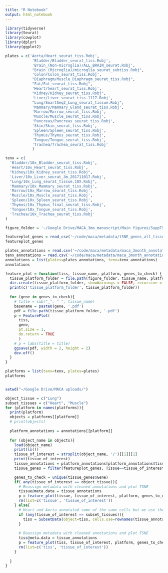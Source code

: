 ```yaml
---
title: "R Notebook"
output: html_notebook
---
```

 
```r
library(tidyverse)
library(Seurat)
library(cowplot)
library(dplyr)
library(ggplot2)
```

```r
plates = c('Aorta/Heart_seurat_tiss.Robj',
            'Bladder/Bladder_seurat_tiss.Robj',
            'Brain_(Non-microglia)/ALL_BRAIN_seurat.Robj',
            "Brain_(Microglia)/microglia_seurat_subtiss.Robj",
            'Colon/Colon_seurat_tiss.Robj',
            "Diaphragm/Muscle_Diaphragm_seurat_tiss.Robj",
            "Fat/Fat_seurat_tiss.Robj",
            'Heart/heart_seurat_tiss.Robj',
            "Kidney/Kidney_seurat_tiss.Robj",
            'Liver/Liver_seurat_tiss-1117.Robj',
            "Lung/SmartSeq2_Lung_seurat_tissue.Robj",
            'Mammary/Mammary_Gland_seurat_tiss.Robj',
            'Marrow/Marrow_seurat_tiss.Robj',
            'Muscle/Muscle_seurat_tiss.Robj',
            'Pancreas/Pancreas_seurat_tiss.Robj',
            'Skin/Skin_seurat_tiss.Robj',
            'Spleen/Spleen_seurat_tiss.Robj',
            'Thymus/Thymus_seurat_tiss.Robj',
            'Tongue/Tongue_seurat_tiss.Robj',
            'Trachea/Trachea_seurat_tiss.Robj'
            )

tenx = c(
  'Bladder/10x_Bladder_seurat_tiss.Robj',
  'Heart/10x_Heart_seurat_tiss.Robj',
  "Kidney/10x_Kidney_seurat_tiss.Robj",
  'Liver/10x_Liver_seurat_3m_201711017.Robj',
  "Lung/10x_Lung_seurat_tissue.10X.Robj",
  'Mammary/10x_Mammary_seurat_tiss.Robj',
  'Marrow/10x_Marrow_seurat_tiss.Robj',
  'Muscle/10x_Muscle_seurat_tiss.Robj',
  'Spleen/10x_Spleen_seurat_tiss.Robj',
  'Thymus/10x_Thymus_final_seurat_tiss.Robj',
  'Tongue/10x_Tongue_seurat_tiss.Robj',
  'Trachea/10x_Trachea_seurat_tiss.Robj'
)
```


```r
figure_folder = '~/Google Drive/MACA_3mo_manuscript/Main figures/SuppTSNEwithGenes/'
```


```r
featureplot_genes = read_csv('~/code/maca/metadata/tSNE_genes_all_tissues.csv')
featureplot_genes
```
```r
plates_annotations = read.csv('~/code/maca/metadata/maca_3month_annotations_plates_ontology.csv', row.names=1)
tenx_annotations = read.csv('~/code/maca/metadata/maca_3month_annotations_10x_ontology.csv', row.names=1)
annotations = list(plates=plates_annotations, tenx=tenx_annotations)
annotations
```


```r
feature_plot = function(tiss, tissue_name, platform, genes_to_check) {
  tissue_platform_folder = file.path(figure_folder, tissue_name, platform)
  dir.create(tissue_platform_folder, showWarnings = FALSE, recursive = TRUE)
  print(c('tissue_platform_folder', tissue_platform_folder))
  
  for (gene in genes_to_check){
    # title = sub("_", " ", tissue_name)
    basename = paste0(gene, '.pdf')
    pdf = file.path(tissue_platform_folder, '.pdf')
    p = FeaturePlot(
      tiss,
      gene,
      pt.size = 1,
      do.return = TRUE
      )
    # p + labs(title = title)
    ggsave(pdf, width = 2, height = 2)
    dev.off()
  }
}

platforms = list(tenx=tenx, plates=plates)
platforms


setwd("~/Google Drive/MACA uploads/")

object_tissue = c("Lung")
subset_tissues = c("Heart", "Muscle")
for (platform in names(platforms)){
  print(platform)
  objects = platforms[[platform]]
  # print(objects)
  
  platform_annotations = annotations[[platform]]
  
  for (object_name in objects){
    load(object_name)
    print(ls())
    tissue_of_interest = strsplit(object_name, '/')[[1]][1]
    print(tissue_of_interest)
    tissue_annotations = platform_annotations[platform_annotations$tissue == tissue_of_interest, ]
    tissue_genes = filter(featureplot_genes, Tissue==tissue_of_interest)

    genes_to_check = unique(tissue_genes$Gene)
    if( any(tissue_of_interest == object_tissue)){
      # Reassign metadata with cleaned annotations and plot TSNE
      tissue@meta.data = tissue_annotations
      p = feature_plot(tissue, tissue_of_interest, platform, genes_to_check)
      rm(list=c('tissue', 'tissue_of_interest'))
    } else{
      # Heart and Aorta annotated some of the same cells but we use the Aorta annotations
      if (any(tissue_of_interest == subset_tissues)){
        tiss = SubsetData(object=tiss, cells.use=rownames(tissue_annotations))
      }
  
      # Reassign metadata with cleaned annotations and plot TSNE
      tiss@meta.data = tissue_annotations
      p = feature_plot(tiss, tissue_of_interest, platform, genes_to_check)
      rm(list=c('tiss', 'tissue_of_interest'))
    }
    
  }
}
```
